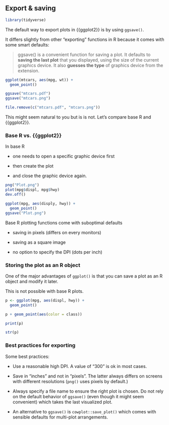 ## Export & saving

```r
library(tidyverse)
```

The default way to export plots in {{ggplot2}} is by using `ggsave()`. 

It differs slightly from other "exporting" functions in R because it comes with some smart defaults:

> ggsave() is a convenient function for saving a plot. It defaults to **saving the last plot** that you displayed, using the size of the current graphics device. It also **guesses the type** of graphics device from the extension.

```r
ggplot(mtcars, aes(mpg, wt)) + 
  geom_point()
```

```r
ggsave("mtcars.pdf")
ggsave("mtcars.png")
```

```r
file.remove(c("mtcars.pdf", "mtcars.png"))
```

This might seem natural to you but is is not.
Let's compare base R and {{ggplot2}}.

### Base R vs. {{ggplot2}}

In base R

- one needs to open a specific graphic device first

- then create the plot 

- and close the graphic device again.

```r
png("Plot.png")
plot(mpg$displ, mpg$hwy)
dev.off()
```

```r
ggplot(mpg, aes(disply, hwy)) +
  geom_point()
ggsave("Plot.png")
```

Base R plotting functions come with suboptimal defaults

- saving in pixels (differs on every monitors)

- saving as a square image

- no option to specify the DPI (dots per inch)

### Storing the plot as an R object

One of the major advantages of `ggplot()` is that you can save a plot as an R object and modify it later.

This is not possible with base R plots.

```r
p <- ggplot(mpg, aes(displ, hwy)) +
  geom_point()

p + geom_point(aes(color = class))

print(p)
```

```r
str(p)
```

### Best practices for exporting

Some best practices:

- Use a reasonable high DPI. A value of "300" is ok in most cases.

- Save in "inches" and not in "pixels". The latter always differs on screens with different resolutions (`png()` uses pixels by default.)

- Always specify a file name to ensure the right plot is chosen. Do not rely on the default behavior of `ggsave()` (even though it might seem convenient) which takes the last visualized plot.

- An alternative to `ggsave()` is `cowplot::save_plot()` which comes with sensible defaults for multi-plot arrangements.
